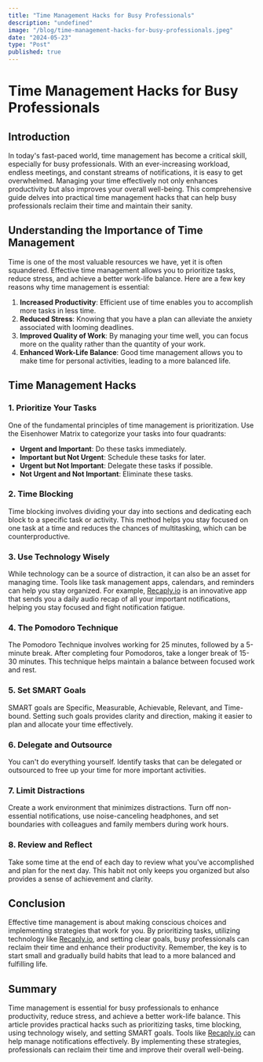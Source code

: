 ```yaml
---
title: "Time Management Hacks for Busy Professionals"
description: "undefined"
image: "/blog/time-management-hacks-for-busy-professionals.jpeg"
date: "2024-05-23"
type: "Post"
published: true
---
```


# Time Management Hacks for Busy Professionals

## Introduction

In today's fast-paced world, time management has become a critical skill, especially for busy professionals. With an ever-increasing workload, endless meetings, and constant streams of notifications, it is easy to get overwhelmed. Managing your time effectively not only enhances productivity but also improves your overall well-being. This comprehensive guide delves into practical time management hacks that can help busy professionals reclaim their time and maintain their sanity.

## Understanding the Importance of Time Management

Time is one of the most valuable resources we have, yet it is often squandered. Effective time management allows you to prioritize tasks, reduce stress, and achieve a better work-life balance. Here are a few key reasons why time management is essential:

1. **Increased Productivity**: Efficient use of time enables you to accomplish more tasks in less time.
2. **Reduced Stress**: Knowing that you have a plan can alleviate the anxiety associated with looming deadlines.
3. **Improved Quality of Work**: By managing your time well, you can focus more on the quality rather than the quantity of your work.
4. **Enhanced Work-Life Balance**: Good time management allows you to make time for personal activities, leading to a more balanced life.

## Time Management Hacks

### 1. Prioritize Your Tasks

One of the fundamental principles of time management is prioritization. Use the Eisenhower Matrix to categorize your tasks into four quadrants:

- **Urgent and Important**: Do these tasks immediately.
- **Important but Not Urgent**: Schedule these tasks for later.
- **Urgent but Not Important**: Delegate these tasks if possible.
- **Not Urgent and Not Important**: Eliminate these tasks.

### 2. Time Blocking

Time blocking involves dividing your day into sections and dedicating each block to a specific task or activity. This method helps you stay focused on one task at a time and reduces the chances of multitasking, which can be counterproductive.

### 3. Use Technology Wisely

While technology can be a source of distraction, it can also be an asset for managing time. Tools like task management apps, calendars, and reminders can help you stay organized. For example, [Recaply.io](https://Recaply.io) is an innovative app that sends you a daily audio recap of all your important notifications, helping you stay focused and fight notification fatigue.

### 4. The Pomodoro Technique

The Pomodoro Technique involves working for 25 minutes, followed by a 5-minute break. After completing four Pomodoros, take a longer break of 15-30 minutes. This technique helps maintain a balance between focused work and rest.

### 5. Set SMART Goals

SMART goals are Specific, Measurable, Achievable, Relevant, and Time-bound. Setting such goals provides clarity and direction, making it easier to plan and allocate your time effectively.

### 6. Delegate and Outsource

You can't do everything yourself. Identify tasks that can be delegated or outsourced to free up your time for more important activities.

### 7. Limit Distractions

Create a work environment that minimizes distractions. Turn off non-essential notifications, use noise-canceling headphones, and set boundaries with colleagues and family members during work hours.

### 8. Review and Reflect

Take some time at the end of each day to review what you've accomplished and plan for the next day. This habit not only keeps you organized but also provides a sense of achievement and clarity.

## Conclusion

Effective time management is about making conscious choices and implementing strategies that work for you. By prioritizing tasks, utilizing technology like [Recaply.io](https://Recaply.io), and setting clear goals, busy professionals can reclaim their time and enhance their productivity. Remember, the key is to start small and gradually build habits that lead to a more balanced and fulfilling life.

## Summary

Time management is essential for busy professionals to enhance productivity, reduce stress, and achieve a better work-life balance. This article provides practical hacks such as prioritizing tasks, time blocking, using technology wisely, and setting SMART goals. Tools like [Recaply.io](https://Recaply.io) can help manage notifications effectively. By implementing these strategies, professionals can reclaim their time and improve their overall well-being.